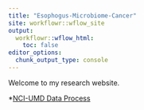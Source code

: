 ```yaml
---
title: "Esophogus-Microbiome-Cancer"
site: workflowr::wflow_site
output:
  workflowr::wflow_html:
    toc: false
editor_options:
  chunk_output_type: console
---
```


Welcome to my research website.


*[NCI-UMD Data Process](data_processing_nci_umd.html)
